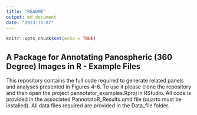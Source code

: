 ```yaml
---
title: "README"
output: md_document
date: "2023-11-07"
---
```


```r
knitr::opts_chunk$set(echo = TRUE)
```

## A Package for Annotating Panospheric (360 Degree) Images in R - Example Files

This repository contains the full code required to generate related panels and analyses presented in Figures 4-6. To use it please clone the repository and then open the project pannotator_examples.Rproj in RStudio. All code is provided in the associated PannotatoR_Results.qmd file (quarto must be installed). All data files required are provided in the Data_file folder.
